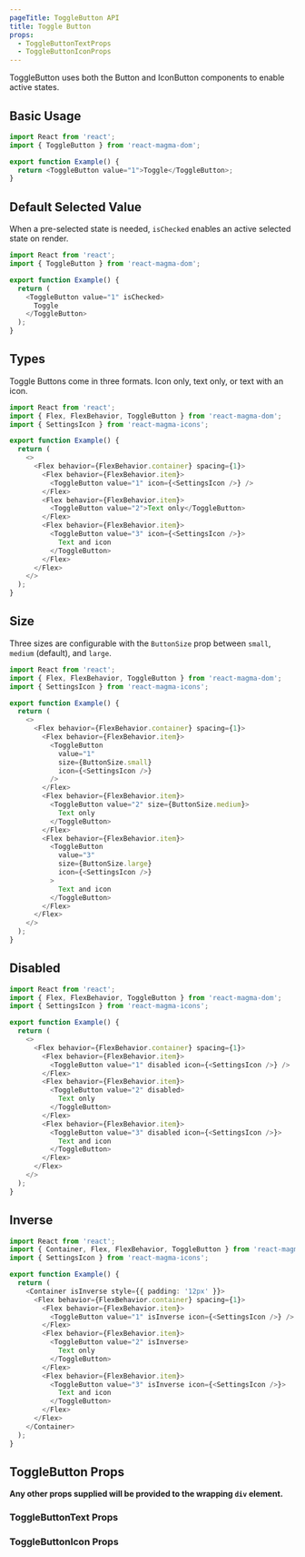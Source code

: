 ```yaml
---
pageTitle: ToggleButton API
title: Toggle Button
props:
  - ToggleButtonTextProps
  - ToggleButtonIconProps
---
```



<PageContent componentName="toggle_button" type="api">

<LeadParagraph>
  ToggleButton uses both the Button and IconButton components to enable active
  states.
</LeadParagraph>

## Basic Usage

```typescript
import React from 'react';
import { ToggleButton } from 'react-magma-dom';

export function Example() {
  return <ToggleButton value="1">Toggle</ToggleButton>;
}
```

## Default Selected Value

When a pre-selected state is needed, `isChecked` enables an active selected state on render.

```typescript
import React from 'react';
import { ToggleButton } from 'react-magma-dom';

export function Example() {
  return (
    <ToggleButton value="1" isChecked>
      Toggle
    </ToggleButton>
  );
}
```

## Types

Toggle Buttons come in three formats. Icon only, text only, or text with an icon.

```typescript
import React from 'react';
import { Flex, FlexBehavior, ToggleButton } from 'react-magma-dom';
import { SettingsIcon } from 'react-magma-icons';

export function Example() {
  return (
    <>
      <Flex behavior={FlexBehavior.container} spacing={1}>
        <Flex behavior={FlexBehavior.item}>
          <ToggleButton value="1" icon={<SettingsIcon />} />
        </Flex>
        <Flex behavior={FlexBehavior.item}>
          <ToggleButton value="2">Text only</ToggleButton>
        </Flex>
        <Flex behavior={FlexBehavior.item}>
          <ToggleButton value="3" icon={<SettingsIcon />}>
            Text and icon
          </ToggleButton>
        </Flex>
      </Flex>
    </>
  );
}
```

## Size

Three sizes are configurable with the `ButtonSize` prop between `small`, `medium` (default), and `large`.

```typescript
import React from 'react';
import { Flex, FlexBehavior, ToggleButton } from 'react-magma-dom';
import { SettingsIcon } from 'react-magma-icons';

export function Example() {
  return (
    <>
      <Flex behavior={FlexBehavior.container} spacing={1}>
        <Flex behavior={FlexBehavior.item}>
          <ToggleButton
            value="1"
            size={ButtonSize.small}
            icon={<SettingsIcon />}
          />
        </Flex>
        <Flex behavior={FlexBehavior.item}>
          <ToggleButton value="2" size={ButtonSize.medium}>
            Text only
          </ToggleButton>
        </Flex>
        <Flex behavior={FlexBehavior.item}>
          <ToggleButton
            value="3"
            size={ButtonSize.large}
            icon={<SettingsIcon />}
          >
            Text and icon
          </ToggleButton>
        </Flex>
      </Flex>
    </>
  );
}
```

## Disabled

```typescript
import React from 'react';
import { Flex, FlexBehavior, ToggleButton } from 'react-magma-dom';
import { SettingsIcon } from 'react-magma-icons';

export function Example() {
  return (
    <>
      <Flex behavior={FlexBehavior.container} spacing={1}>
        <Flex behavior={FlexBehavior.item}>
          <ToggleButton value="1" disabled icon={<SettingsIcon />} />
        </Flex>
        <Flex behavior={FlexBehavior.item}>
          <ToggleButton value="2" disabled>
            Text only
          </ToggleButton>
        </Flex>
        <Flex behavior={FlexBehavior.item}>
          <ToggleButton value="3" disabled icon={<SettingsIcon />}>
            Text and icon
          </ToggleButton>
        </Flex>
      </Flex>
    </>
  );
}
```

## Inverse

```typescript
import React from 'react';
import { Container, Flex, FlexBehavior, ToggleButton } from 'react-magma-dom';
import { SettingsIcon } from 'react-magma-icons';

export function Example() {
  return (
    <Container isInverse style={{ padding: '12px' }}>
      <Flex behavior={FlexBehavior.container} spacing={1}>
        <Flex behavior={FlexBehavior.item}>
          <ToggleButton value="1" isInverse icon={<SettingsIcon />} />
        </Flex>
        <Flex behavior={FlexBehavior.item}>
          <ToggleButton value="2" isInverse>
            Text only
          </ToggleButton>
        </Flex>
        <Flex behavior={FlexBehavior.item}>
          <ToggleButton value="3" isInverse icon={<SettingsIcon />}>
            Text and icon
          </ToggleButton>
        </Flex>
      </Flex>
    </Container>
  );
}
```

## ToggleButton Props

**Any other props supplied will be provided to the wrapping `div` element.**

### ToggleButtonText Props

<ToggleButtonTextProps />

### ToggleButtonIcon Props

<ToggleButtonIconProps />

</PageContent>
